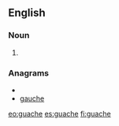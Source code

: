 ==English==
===Noun===
{{en-noun}}

#{{alternative spelling of|[[gouache]]}}

===Anagrams===
* {{alphagram|aceghu}}
* [[gauche#English|gauche]]

[[eo:guache]]
[[es:guache]]
[[fi:guache]]